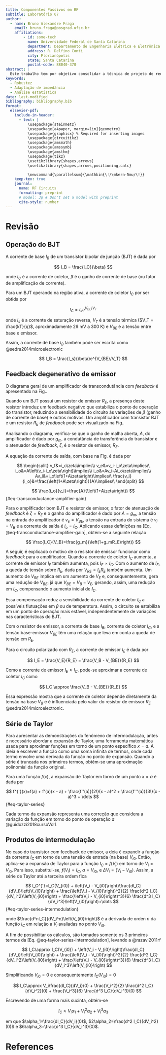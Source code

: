 ```yaml
---
title: Componentes Passivos em RF 
subtitle: Laboratório 07
author:
  - name: Bruno Alexandre Fraga
    email: bruno.fraga@posgrad.ufsc.br
    affiliations: 
        - id: some-tech
          name: Universidade Federal de Santa Catarina
          department: Departamento de Engenharia Elétrica e Eletrônica
          address: R. Delfino Conti
          city: Florianópolis
          state: Santa Catarina
          postal-code: 88040-370
abstract: |
  Este trabalho tem por objetivo consolidar a técnica de projeto de redes de casamento de impedância, em especial a técnica pela rede L. Para isso, é proposto realizar o casamento de impedância da saída de um amplificador para uma carga de 50 $\Omega$ de modo que a eficiência da potência dissipada na carga seja de 80%. Após algumas análises o projeto foi concluído com sucesso e realizada uma simulação Monte Carlo com 100 iterações para verificar a robustez do projeto por técnicas estatísticas. Os resultados obtidos foram brevemente discutidos.
keywords: 
  - Robustez
  - Adaptação de impedância
  - Análise estatística
date: last-modified
bibliography: bibliography.bib
format:
  elsevier-pdf:
    include-in-header:
      - text: |
          \usepackage{steinmetz}
          \usepackage[a4paper, margin=1in]{geometry}
          \usepackage{graphicx} % Required for inserting images
          \usepackage{circuitikz}
          \usepackage{amsmath}
          \usepackage{amssymb}
          \usepackage{amsthm}
          \usepackage{tikz}
          \usetikzlibrary{shapes,arrows}
          \usetikzlibrary{shapes,arrows,positioning,calc}

          \newcommand{\parallelsum}{\mathbin{\!/\mkern-5mu/\!}}
    keep-tex: true
    journal:
      name: RF Circuits
      formatting: preprint
      # model: 3p # Don't set a model with preprint
      cite-style: number
---
```


# Revisão

## Operação do BJT

A corrente de base $I_B$ de um transistor bipolar de junção (BJT) é dada por

$$
I_B = \frac{I_C}{\beta}
$$

onde $I_C$ é a corrente de coletor, $\beta$ é o ganho de corrente de base (ou fator de amplificação de corrente).

Para um BJT operando na região ativa, a corrente de coletor $I_C$ por ser obtida por

$$
I_C = I_se^{V_{BE}/V_T}
$$

onde $I_s$ é a corrente de saturação reversa, $V_T$ é a tensão térmica ($V_T = \frac{kT}{q}$, aproximadamente 26 mV a 300 K) e $V_{BE}$ é a tensão entre base e emissor.

Assim, a corrente de base $I_B$ também pode ser escrita como @sedra2014microelectronic

$$
I_B = \frac{I_s}{\beta}e^{V_{BE}/V_T}
$$

## Feedback degenerativo de emissor

O diagrama geral de um amplificador de transcondutância com *feedback* é apresentado na Fig.\ref{fig:feedback-amp}.

```{=latex}
\begin{figure}[!htb]
\centering
\begin{tikzpicture}

% Sum shape
\node[draw,
    circle,
    minimum size=0.6cm,
] (sum) at (0,0){};

\draw (sum.north east) -- (sum.south west)
    (sum.north west) -- (sum.south east);

\node[left=-1pt] at (sum.center){\tiny $+$};
\node[below] at (sum.center){\tiny $-$};

% Amplifier as a triangle rotated 90 degrees clockwise
\node[draw,
    isosceles triangle,
    isosceles triangle apex angle=60,
    minimum height=1.2cm,
    minimum width=1.6cm,
    shape border rotate=0,
    right=1cm of sum
] (amplifier) {$A$};

% Feedback network
\node [draw,
    minimum width=2cm, 
    minimum height=1.2cm, 
    below = 1cm of amplifier
]  (feedback) {$\zeta$};

% Arrows with text label
\draw[-stealth] (sum.east) -- (amplifier.west)
    node[midway,above]{$v_e$};

\draw[-stealth] (amplifier.east) -- ++ (1.25,0) 
    node[midway](output){}node[midway,above]{$i_o$};

\draw[-stealth] (output.center) |- (feedback.east);

\draw[-stealth] (feedback.west) -| (sum.south) 
    node[near end,left]{$v_f$};

% Input arrow for v_in (reversed direction)
\draw[stealth-] (sum.west) -- ++(-1,0) 
    node[midway,above]{$v_i$};

\end{tikzpicture}
\caption{Diagrama de bloco de um amplificador de transcondutância com feedback} 
\label{fig:feedback-amp}
\end{figure}
```
Quando um BJT possui um resistor de emissor $R_E$, a presença deste resistor introduz um feedback negativo que estabiliza o ponto de operação do transistor, reduzindo a sensibilidade do circuito às variações de $\beta$ (ganho de corrente de base) e outros motivos. Um amplificador com transistor BJT e um resistor $R_E$ de *feedback* pode ser visualizado na Fig.\ref{fig:original-circuit-v2}.

Analisando o diagrama, verifica-se que o ganho de malha aberta, $A$, do amplificador é dado por $g_m$, a condutância de transferência do transistor e o atenuador de *feedback*, $\zeta$, é o resistor de emissor, $R_E$.

```{=latex}
\begin{figure}[h]
  \centering

  \begin{circuitikz}
    \draw (0.98, 0) node[npn](nmos1){};
    \draw (nmos1.C) to[short, i_<=$I_C$] ++(0, 1) node[vcc]{} ;
    \draw (nmos1.E) to[R, l=$R_E$, i>^=$I_E$] (1, -3) node[ground]{} ;
    \draw (nmos1.B) to[short, i_<=$I_B$, -*] (-1, 0) ;
  \end{circuitikz}

  \caption{Circuito original}
  \label{fig:original-circuit-v2}
\end{figure}
```

A equação da corrente de saída, com base na Fig.\ref{fig:feedback-amp} é dada por

$$
  \begin{split}
    v_f&=i_o\zeta\implies\\
    v_e&=v_i-i_o\zeta\implies\\
    i_o&=A\left(v_i-i_o\zeta\right)\implies\\
    i_o&=Av_i-Ai_o\zeta\implies\\
    Av_i&=i_o\left(1+A\zeta\right)\implies\\
    \frac{v_i}{i_o}&=\frac{\left(1+A\zeta\right)}{A}\implies\\
  \end{split}
$$

$$
  \frac{i_o}{v_i}=\frac{A}{\left(1+A\zeta\right)}
$$ {#eq-transconductance-amplifier-gain}

Para o amplificador bom BJT e resistor de emissor, o fator de atenuação de *feedback* é $\zeta=R_E$ e o ganho do amplificador é dado por $A=g_m$, a tensão na entrada do amplificador é $v_e=V_{BE}$, a tensão na entrada do sistema é $v_i=V_B$ e a corrente de saída é $i_o=I_C$. Aplicando essas definições na [Eq. @eq-transconductance-amplifier-gain], obtém-se a seguinte relação

$$
  \frac{I_C}{V_B}=\frac{g_m}{\left(1+g_mR_E\right)}
$$

A seguir, é explicado o motivo de o resistor de emissor funcionar como *feedback* para o amplificador. Quando a corrente de coletor $I_C$ aumenta, a corrente de emissor $I_E$ também aumenta, pois $I_E\propto I_C$. Com o aumento de $I_E$, a queda de tensão sobre $R_E$, dada por $V_{RE} = I_ER_E$ também aumenta. Um aumento de $V_{RE}$ implica em um aumento de $V_E$ e, consequentemente, gera uma redução de $V_{BE}$, já que $V_{BE} = V_B - V_E$, gerando, assim, uma redução em $I_C$, compensando o aumento inicial de $I_C$.

Essa compensação reduz a sensibilidade da corrente de coletor $I_C$ a possíveis flutuações em $\beta$ ou de temperatura. Assim, o circuito se estabiliza em um ponto de operação mais estável, independentemente de variações nas características do BJT.

Com o resistor de emissor, a corrente de base $I_B$, corrente de coletor $I_C$, e a tensão base-emissor $V_{BE}$ têm uma relação que leva em conta a queda de tensão em $R_E$.

Para o circuito polarizado com $R_E$, a corrente de emissor $I_E$ é dada por

$$
I_E = \frac{V_E}{R_E} = \frac{V_B - V_{BE}}{R_E}
$$

Como a corrente de emissor $I_E\approx I_C$, pode-se aproximar a corrente de coletor $I_C$ como

$$
I_C \approx \frac{V_B - V_{BE}}{R_E}
$$

Essa expressão mostra que a corrente de coletor depende diretamente da tensão na base $V_B$ e é influenciada pelo valor do resistor de emissor $R_E$ @sedra2014microelectronic.

## Série de Taylor

Para apresentar as demonstrações do fenômeno de intermodulação, antes é necessário abordar a expansão de Taylor, uma ferramenta matemática usada para aproximar funções em torno de um ponto específico $x = a$. A ideia é escrever a função como uma soma infinita de termos, onde cada termo envolve uma derivada da função no ponto de expansão. Quando a série é truncada nos primeiros termos, obtém-se uma aproximação polinomial da função original.

Para uma função $f(x)$, a expansão de Taylor em torno de um ponto $x = a$ é dada por

$$
f^{'}(x)=f(a) + f'(a)(x - a) + \frac{f''(a)}{2!}(x - a)^2 + \frac{f'''(a)}{3!}(x - a)^3 + \dots
$$ {#eq-taylor-series}

Cada termo da expansão representa uma correção que considera a variação da função em torno do ponto de operação $a$ @guidozzi2018cursoVol1.

## Produtos de intermodulação

No caso do transistor com feedback de emissor, a deia é expandir a função da corrente $I_C$ em torno de uma tensão de entrada (na base) $V_{i0}$. Então, aplica-se a expansão de Taylor para a função $I_C = f(V_i)$ em torno de $V_i = V_{i0}$. Para isso, substitui-se, $f(V_i) = I_C$, $a = V_{i0}$, e $\Delta V_i = \left(V_i - V_{i0}\right)$. Assim, a série de Taylor até a terceira ordem fica

$$
I_C^{'}=I_C(V_{i0}) + \left(V_i - V_{i0}\right)\frac{dI_C}{dV_i}\left(V_{i0}\right)  + \frac{\left(V_i - V_{i0}\right)^2}{2} \frac{d^2 I_C}{dV_i^2}\left(V_{i0}\right)  + \frac{\left(V_i - V_{i0}\right)^3}{6} \frac{d^3 I_C}{dV_i^3}\left(V_{i0}\right)+\dots
$$ {#eq-taylor-series-intermodulation}

onde $\frac{d^nI_C}{dV_i^n}\left(V_{i0}\right)$ é a derivada de orden $n$ da função $I_C$ em relação a $V_i$ avaliadas no ponto $V_{i0}$.

A fim de possibilitar os cálculos, são tomados somente os 3 primeiros termos da [Eq. @eq-taylor-series-intermodulation], levando a @razavi2011rf

$$
I_C\approx I_C(V_{i0}) + \left(V_i - V_{i0}\right)\frac{dI_C}{dV_i}\left(V_{i0}\right)  + \frac{\left(V_i - V_{i0}\right)^2}{2} \frac{d^2 I_C}{dV_i^2}\left(V_{i0}\right)  + \frac{\left(V_i - V_{i0}\right)^3}{6} \frac{d^3 I_C}{dV_i^3}\left(V_{i0}\right)
$$

Simplificando $V_{i0}=0$ e consequentemente $I_C(V_{i0})=0$

$$
I_C\approx V_i\frac{dI_C}{dV_i}(0) + \frac{V_i^2}{2} \frac{d^2 I_C}{dV_i^2}(0)  + \frac{V_i^3}{6} \frac{d^3 I_C}{dV_i^3}(0)
$$

Escrevendo de uma forma mais sucinta, obtém-se

$$
I_C\approx V_i\alpha_1+V_i^2\alpha_2+V_i^3\alpha_3
$$

em que $\alpha_1=\frac{dI_C}{dV_i}(0)$, $2\alpha_2=\frac{d^2 I_C}{dV_i^2}(0)$ e $6\alpha_3=\frac{d^3 I_C}{dV_i^3}(0)$. 


















# References {-}
